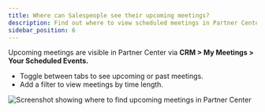 ```yaml
---
title: Where can Salespeople see their upcoming meetings?
description: Find out where to view scheduled meetings in Partner Center
sidebar_position: 6
---
```


Upcoming meetings are visible in Partner Center via **CRM > My Meetings > Your Scheduled Events.**

- Toggle between tabs to see upcoming or past meetings.
- Add a filter to view meetings by time length.

![Screenshot showing where to find upcoming meetings in Partner Center](./img/crm/my-meetings/upcoming-meetings-view.png)